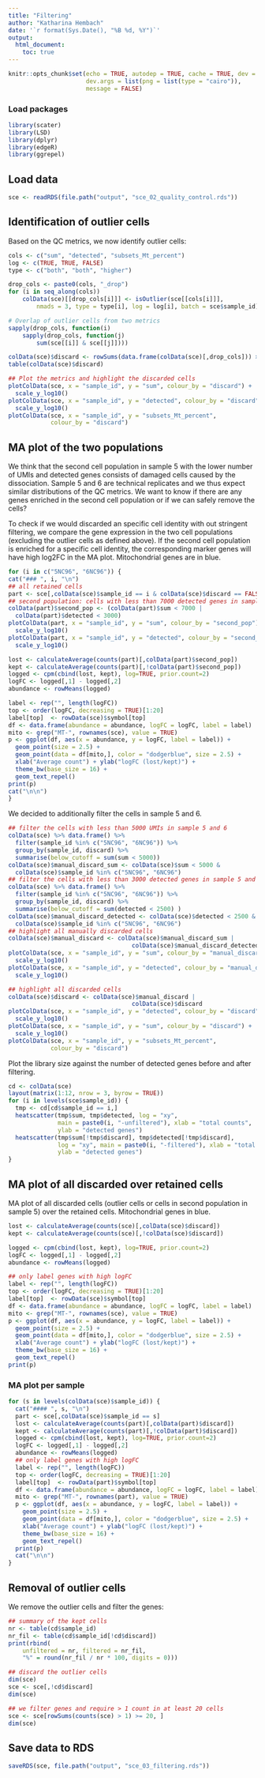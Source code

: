 ```yaml
---
title: "Filtering"
author: "Katharina Hembach"
date: '`r format(Sys.Date(), "%B %d, %Y")`'
output:
  html_document:
    toc: true
---
```


```r
knitr::opts_chunk$set(echo = TRUE, autodep = TRUE, cache = TRUE, dev = "png",
                      dev.args = list(png = list(type = "cairo")), 
                      message = FALSE)
```

### Load packages
```r
library(scater)
library(LSD)
library(dplyr)
library(edgeR)
library(ggrepel)
```

## Load data

```r
sce <- readRDS(file.path("output", "sce_02_quality_control.rds"))
```

## Identification of outlier cells

Based on the QC metrics, we now identify outlier cells:

```r
cols <- c("sum", "detected", "subsets_Mt_percent")
log <- c(TRUE, TRUE, FALSE)
type <- c("both", "both", "higher")

drop_cols <- paste0(cols, "_drop")
for (i in seq_along(cols))
    colData(sce)[[drop_cols[i]]] <- isOutlier(sce[[cols[i]]], 
        nmads = 3, type = type[i], log = log[i], batch = sce$sample_id)

# Overlap of outlier cells from two metrics
sapply(drop_cols, function(i) 
    sapply(drop_cols, function(j)
        sum(sce[[i]] & sce[[j]])))

colData(sce)$discard <- rowSums(data.frame(colData(sce)[,drop_cols])) > 0
table(colData(sce)$discard)

## Plot the metrics and highlight the discarded cells
plotColData(sce, x = "sample_id", y = "sum", colour_by = "discard") + 
  scale_y_log10()
plotColData(sce, x = "sample_id", y = "detected", colour_by = "discard") + 
  scale_y_log10()
plotColData(sce, x = "sample_id", y = "subsets_Mt_percent", 
            colour_by = "discard")
```


## MA plot of the two populations

We think that the second cell population in sample 5 with the lower number of UMIs and detected genes consists of damaged cells caused by the dissociation. Sample 5 and 6 are technical replicates and we thus expect similar distributions of the QC metrics. We want to know if there are any genes enriched in the second cell population or if we can safely remove the cells?

To check if we would discarded an specific cell identity with out stringent filtering, we compare the gene expression in the two cell populations (excluding the outlier cells as defined above).
If the second cell population is enriched for a specific cell identity, the corresponding marker genes will have high log2FC in the MA plot. Mitochondrial genes are in blue.

```r
for (i in c("5NC96", "6NC96")) {
cat("### ", i, "\n")
## all retained cells
part <- sce[,colData(sce)$sample_id == i & colData(sce)$discard == FALSE]
## second population: cells with less than 7000 detected genes in sample 5 
colData(part)$second_pop <- (colData(part)$sum < 7000 | 
  colData(part)$detected < 3000) 
plotColData(part, x = "sample_id", y = "sum", colour_by = "second_pop") + 
  scale_y_log10()
plotColData(part, x = "sample_id", y = "detected", colour_by = "second_pop") + 
  scale_y_log10()

lost <- calculateAverage(counts(part)[,colData(part)$second_pop])
kept <- calculateAverage(counts(part)[,!colData(part)$second_pop])
logged <- cpm(cbind(lost, kept), log=TRUE, prior.count=2)
logFC <- logged[,1] - logged[,2]
abundance <- rowMeans(logged)

label <- rep("", length(logFC))
top <- order(logFC, decreasing = TRUE)[1:20]
label[top]  <- rowData(sce)$symbol[top]
df <- data.frame(abundance = abundance, logFC = logFC, label = label)
mito <- grep("MT-", rownames(sce), value = TRUE)
p <- ggplot(df, aes(x = abundance, y = logFC, label = label)) + 
  geom_point(size = 2.5) +
  geom_point(data = df[mito,], color = "dodgerblue", size = 2.5) + 
  xlab("Average count") + ylab("logFC (lost/kept)") + 
  theme_bw(base_size = 16) + 
  geom_text_repel()
print(p)
cat("\n\n")
}
```

We decided to additionally filter the cells in sample 5 and 6.

```r
## filter the cells with less than 5000 UMIs in sample 5 and 6
colData(sce) %>% data.frame() %>% 
  filter(sample_id %in% c("5NC96", "6NC96")) %>% 
  group_by(sample_id, discard) %>% 
  summarise(below_cutoff = sum(sum < 5000))
colData(sce)$manual_discard_sum <- colData(sce)$sum < 5000 & 
  colData(sce)$sample_id %in% c("5NC96", "6NC96")
## filter the cells with less than 3000 detected genes in sample 5 and 6
colData(sce) %>% data.frame() %>% 
  filter(sample_id %in% c("5NC96", "6NC96")) %>% 
  group_by(sample_id, discard) %>% 
  summarise(below_cutoff = sum(detected < 2500) )
colData(sce)$manual_discard_detected <- colData(sce)$detected < 2500 & 
  colData(sce)$sample_id %in% c("5NC96", "6NC96")
## highlight all manually discarded cells
colData(sce)$manual_discard <- colData(sce)$manual_discard_sum |
                                   colData(sce)$manual_discard_detected
plotColData(sce, x = "sample_id", y = "sum", colour_by = "manual_discard") + 
  scale_y_log10()
plotColData(sce, x = "sample_id", y = "detected", colour_by = "manual_discard") + 
  scale_y_log10()

## highlight all discarded cells
colData(sce)$discard <- colData(sce)$manual_discard |
                                   colData(sce)$discard
plotColData(sce, x = "sample_id", y = "detected", colour_by = "discard") + 
  scale_y_log10()
plotColData(sce, x = "sample_id", y = "sum", colour_by = "discard") + 
  scale_y_log10()
plotColData(sce, x = "sample_id", y = "subsets_Mt_percent", 
            colour_by = "discard")
```


Plot the library size against the number of detected genes before and after filtering.
```r
cd <- colData(sce)
layout(matrix(1:12, nrow = 3, byrow = TRUE))
for (i in levels(sce$sample_id)) {
  tmp <- cd[cd$sample_id == i,]
  heatscatter(tmp$sum, tmp$detected, log = "xy", 
              main = paste0(i, "-unfiltered"), xlab = "total counts", 
              ylab = "detected genes")
  heatscatter(tmp$sum[!tmp$discard], tmp$detected[!tmp$discard], 
              log = "xy", main = paste0(i, "-filtered"), xlab = "total counts", 
              ylab = "detected genes")    
}
```


## MA plot of all discarded over retained cells

MA plot of all discarded cells (outlier cells or cells in second population in sample 5) over the retained cells. Mitochondrial genes in blue.

```r
lost <- calculateAverage(counts(sce)[,colData(sce)$discard])
kept <- calculateAverage(counts(sce)[,!colData(sce)$discard])

logged <- cpm(cbind(lost, kept), log=TRUE, prior.count=2)
logFC <- logged[,1] - logged[,2]
abundance <- rowMeans(logged)

## only label genes with high logFC
label <- rep("", length(logFC))
top <- order(logFC, decreasing = TRUE)[1:20]
label[top]  <- rowData(sce)$symbol[top]
df <- data.frame(abundance = abundance, logFC = logFC, label = label)
mito <- grep("MT-", rownames(sce), value = TRUE)
p <- ggplot(df, aes(x = abundance, y = logFC, label = label)) + 
  geom_point(size = 2.5) +
  geom_point(data = df[mito,], color = "dodgerblue", size = 2.5) + 
  xlab("Average count") + ylab("logFC (lost/kept)") + 
  theme_bw(base_size = 16) + 
  geom_text_repel()
print(p)
```

### MA plot per sample {.tabset}
```r
for (s in levels(colData(sce)$sample_id)) {
  cat("#### ", s, "\n")
  part <- sce[,colData(sce)$sample_id == s]
  lost <- calculateAverage(counts(part)[,colData(part)$discard])
  kept <- calculateAverage(counts(part)[,!colData(part)$discard])
  logged <- cpm(cbind(lost, kept), log=TRUE, prior.count=2)
  logFC <- logged[,1] - logged[,2]
  abundance <- rowMeans(logged)
  ## only label genes with high logFC
  label <- rep("", length(logFC))
  top <- order(logFC, decreasing = TRUE)[1:20]
  label[top]  <- rowData(part)$symbol[top]
  df <- data.frame(abundance = abundance, logFC = logFC, label = label)
  mito <- grep("MT-", rownames(part), value = TRUE)
  p <- ggplot(df, aes(x = abundance, y = logFC, label = label)) + 
    geom_point(size = 2.5) +
    geom_point(data = df[mito,], color = "dodgerblue", size = 2.5) + 
    xlab("Average count") + ylab("logFC (lost/kept)") + 
    theme_bw(base_size = 16) + 
    geom_text_repel()
  print(p) 
  cat("\n\n")
}
```

## Removal of outlier cells
We remove the outlier cells and filter the genes:

```r
## summary of the kept cells
nr <- table(cd$sample_id)
nr_fil <- table(cd$sample_id[!cd$discard])
print(rbind(
    unfiltered = nr, filtered = nr_fil, 
    "%" = round(nr_fil / nr * 100, digits = 0)))

## discard the outlier cells
dim(sce)
sce <- sce[,!cd$discard]
dim(sce)

## we filter genes and require > 1 count in at least 20 cells
sce <- sce[rowSums(counts(sce) > 1) >= 20, ]
dim(sce)
```


## Save data to RDS

```r
saveRDS(sce, file.path("output", "sce_03_filtering.rds"))
```

